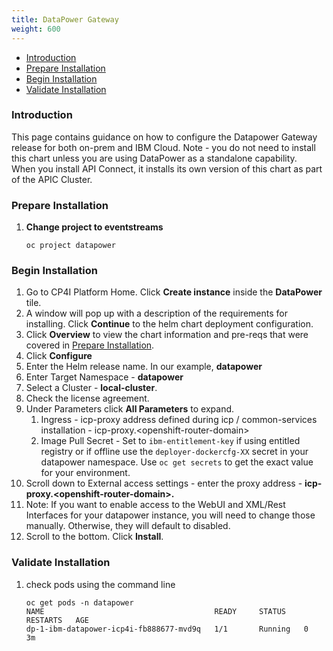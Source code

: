 ```yaml
---
title: DataPower Gateway
weight: 600
---
```


- [Introduction](#introduction)
- [Prepare Installation](#prepare-installation)
- [Begin Installation](#begin-installation)
- [Validate Installation](#validate-installation)

### Introduction
This page contains guidance on how to configure the Datapower Gateway 
release for both on-prem and IBM Cloud.  Note - you do not need to install this 
chart unless you are using DataPower as a standalone capability.  
When you install API Connect, it installs its own version of this chart 
as part of the APIC Cluster.

### Prepare Installation

1. **Change project to eventstreams**
   ```
   oc project datapower
   ```

### Begin Installation  
1. Go to CP4I Platform Home. Click **Create instance** inside the 
**DataPower** tile.  
2. A window will pop up with a description of the requirements for 
installing. Click **Continue** to the helm chart deployment configuration.     
3. Click **Overview** to view the chart information and pre-reqs that were 
covered in [Prepare Installation](#prepare-installation).
4. Click **Configure**
5. Enter the Helm release name. In our example, **datapower**
6. Enter Target Namespace - **datapower**
7. Select a Cluster - **local-cluster**.
8. Check the license agreement. 
9. Under Parameters click **All Parameters** to expand. 
   1. Ingress - icp-proxy address defined during icp / common-services 
   installation - icp-proxy.&lt;openshift-router-domain&gt;  
   2. Image Pull Secret - Set to `ibm-entitlement-key` if using entitled 
   registry or if offline use the `deployer-dockercfg-XX` secret in your 
   datapower namespace.  Use `oc get secrets` to get the exact value for 
   your environment.
10.  Scroll down to External access settings - enter the proxy 
address - **icp-proxy.&lt;openshift-router-domain&gt;.**
11. Note:  If you want to enable access to the WebUI and XML/Rest 
Interfaces for your datapower instance, you will need to change those 
manually.  Otherwise, they will default to disabled.
12. Scroll to the bottom. Click **Install**.

### Validate Installation  
1. check pods using the command line
   ```
   oc get pods -n datapower
   NAME                                      READY     STATUS    RESTARTS   AGE
   dp-1-ibm-datapower-icp4i-fb888677-mvd9q   1/1       Running   0          3m
   ```
 
